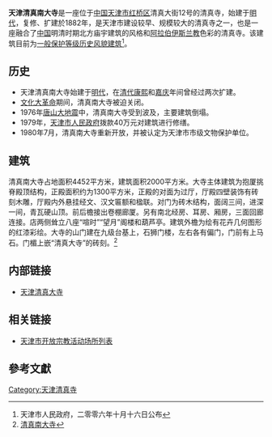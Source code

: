 {{天津历史风貌建筑 |
省区市 = 天津市 |
名称 = 天津清真南大寺 |
图片 = [[File:天津清真南大寺.jpg|200px]] |
编号 = 0630002 |
等级 = 一般保护|
时代 = 1882年 |
所在 = [[天津市|天津市]][[红桥区|红桥区]] |
公布 = 2006年10月16日|
}}

'''天津清真南大寺'''是一座位于[[中华人民共和国|中国]][[天津市|天津市]][[红桥区|红桥区]]清真大街12号的清真寺，始建于[[明代|明代]]，复修、扩建於1882年，是天津市建设较早、规模较大的清真寺之一，也是一座融合了[[中国|中国]]明清时期北方庙宇建筑的风格和[[阿拉伯|阿拉伯]][[伊斯兰教|伊斯兰教]]色彩的清真寺。该建筑目前为[[天津历史风貌建筑|一般保护等级历史风貌建筑]]<ref>天津市人民政府，二零零六年十月十六日公布</ref>。

== 历史 ==
*天津清真南大寺始建于[[明朝|明代]]，在[[清朝|清代]][[康熙|康熙]]和[[嘉庆|嘉庆]]年间曾经过两次扩建。
*[[文化大革命|文化大革命]]期间，清真南大寺被迫关闭。
*1976年[[唐山大地震|唐山大地震]]中，清真南大寺受到波及，主要建筑倒塌。
*1979年，[[天津市人民政府|天津市人民政府]]拨款40万元对建筑进行修缮。
*1980年7月，清真南大寺重新开放，并被认定为天津市市级文物保护单位。

== 建筑 ==
清真南大寺占地面积4452平方米，建筑面积2000平方米。大寺主体建筑为抱厦挑脊殿顶结构，正殿面积约为1300平方米，正殿的对面为过厅，厅殿四壁装饰有砖刻木雕，厅殿内外悬挂经文、汉文匾额和楹联。对门为砖木结构，面阔三间，进深一间，青瓦硬山顶。前后檐接出卷棚廊厦。另有南北经房、耳房、厢房，三面回廊连接。店两侧耸立八座“喧时”“望月”阁楼和葫芦亭。建筑外檐为绘有花卉几何图形的红漆彩绘。大寺的山门建在九级台基上，石狮门楼，左右各有偏门，门前有上马石。门楣上嵌“清真大寺”的砖刻。<ref>[http://www.tjtv.com.cn/system/2007/06/20/001728184.shtml 清真南大寺]</ref>

== 内部链接 ==
*[[天津清真大寺|天津清真大寺]]

== 相关链接 ==
*[[天津市开放宗教活动场所列表|天津市开放宗教活动场所列表]]

==參考文獻==
{{Reflist}}

{{天津市清真寺}}
{{老天津卫}}

[[Category:天津清真寺|Category:天津清真寺]]